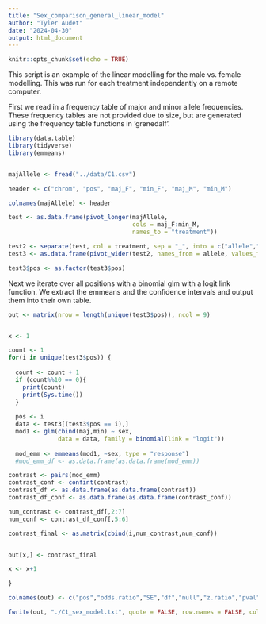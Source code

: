 ```yaml
---
title: "Sex_comparison_general_linear_model"
author: "Tyler Audet"
date: "2024-04-30"
output: html_document
---
```


```r
knitr::opts_chunk$set(echo = TRUE)
```

This script is an example of the linear modelling for the male vs. female modelling. This was run for each treatment independantly on a remote computer.

First we read in a frequency table of major and minor allele frequencies. These frequency tables are not provided due to size, but are generated using the frequency table functions in 'grenedalf'.

```r
library(data.table)
library(tidyverse)
library(emmeans)


majAllele <- fread("../data/C1.csv")

header <- c("chrom", "pos", "maj_F", "min_F", "maj_M", "min_M")

colnames(majAllele) <- header

test <- as.data.frame(pivot_longer(majAllele,
                                   cols = maj_F:min_M,
                                   names_to = "treatment"))

test2 <- separate(test, col = treatment, sep = "_", into = c("allele","sex"))
test3 <- as.data.frame(pivot_wider(test2, names_from = allele, values_from = value))

test3$pos <- as.factor(test3$pos)


```

Next we iterate over all positions with a binomial glm with a logit link function. We extract the emmeans and the confidence intervals and output them into their own table.

```r
out <- matrix(nrow = length(unique(test3$pos)), ncol = 9)


x <- 1

count <- 1
for(i in unique(test3$pos)) {
  
  count <- count + 1
  if (count%%10 == 0){
    print(count)
    print(Sys.time())
  }
  
  pos <- i
  data <- test3[(test3$pos == i),]
  mod1 <- glm(cbind(maj,min) ~ sex,
              data = data, family = binomial(link = "logit"))
  
  mod_emm <- emmeans(mod1, ~sex, type = "response")
  #mod_emm_df <- as.data.frame(as.data.frame(mod_emm))

contrast <- pairs(mod_emm)
contrast_conf <- confint(contrast)
contrast_df <- as.data.frame(as.data.frame(contrast))
contrast_df_conf <- as.data.frame(as.data.frame(contrast_conf))

num_contrast <- contrast_df[,2:7]
num_conf <- contrast_df_conf[,5:6]

contrast_final <- as.matrix(cbind(i,num_contrast,num_conf))


out[x,] <- contrast_final

x <- x+1

}

colnames(out) <- c("pos","odds.ratio","SE","df","null","z.ratio","pval","UCL","LCL")

fwrite(out, "./C1_sex_model.txt", quote = FALSE, row.names = FALSE, col.names = TRUE, sep = "\t")

```

